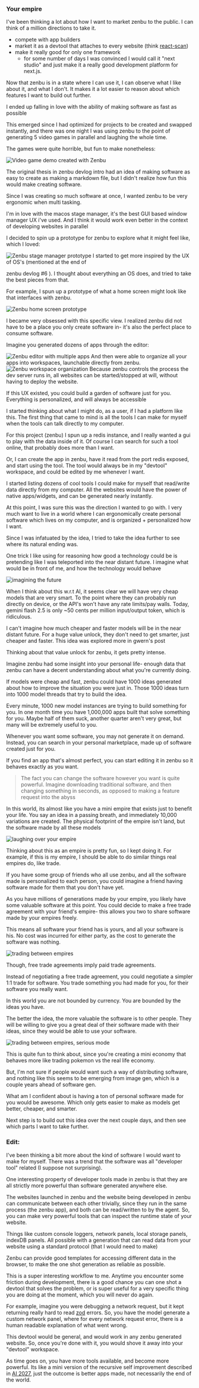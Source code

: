 
### Your empire

I've been thinking a lot about how I want to market <Link href="/blog/zenbu-devlog-intro">zenbu</Link> to the public. I can think of a million directions to take it.

- compete with app builders
- market it as a devtool that attaches to every website (think [react-scan](https://react-scan.com/))
- make it really good for only one framework
  - for some number of days I was convinced I would call it "next studio" and just make it a really good development platform for next.js.

Now that <Link href="/blog/zenbu-devlog-intro">zenbu</Link> is in a state where I can use it, I can observe what I like about it, and what I don't. It makes it a lot easier to reason about which features I want to build out further.

I ended up falling in love with the ability of making software as fast as possible

This emerged since I had optimized for projects to be created and swapped instantly, and there was one night I was using <Link href="/blog/zenbu-devlog-intro">zenbu</Link> to the point of generating 5 video games in parallel and laughing the whole time.

The games were quite horrible, but fun to make nonetheless:

<Image
  src="/devlog/7/game.gif"
  alt="Video game demo created with Zenbu"
  width={200}
  height={450}
/>

The original thesis in <Link href="/blog/zenbu-devlog-intro">zenbu devlog intro</Link> had an idea of making software as easy to create as making a markdown file, but I didn't realize how fun this would make creating software.

Since I was creating so much software at once, I wanted <Link href="/blog/zenbu-devlog-intro">zenbu</Link> to be very ergonomic when multi tasking.

I'm in love with the macos stage manager, it's the best GUI based window manager UX i've used. And I think it would work even better in the context of developing websites in parallel

I decided to spin up a prototype for zenbu to explore what it might feel like, which I loved:

<Image
  src="/devlog/7/stage-manager-demo.gif"
  alt="Zenbu stage manager prototype"
  width={800}
  height={450}
/>
I started to get more inspired by the UX of OS's (mentioned at the end of
<Link href="/blog/zenbu-devlog-6"> zenbu devlog #6</Link>
). I thought about everything an OS does, and tried to take the best pieces from
that.

For example, I spun up a prototype of what a home screen might look like that interfaces with zenbu.

<Image
  src="/devlog/7/home.png"
  alt="Zenbu home screen prototype"
  width={800}
  height={450}
/>

I became very obsessed with this specific view. I realized zenbu did not have to be a place you only create software in- it's also the perfect place to consume software.

Imagine you generated dozens of apps through the editor:

<Image
  src="/devlog/7/editor.png"
  alt="Zenbu editor with multiple apps"
  width={800}
  height={450}
/>
And then were able to organize all your apps into workspaces, launchable directly
from zenbu.
<Image
  src="/devlog/7/workspace.png"
  alt="Zenbu workspace organization"
  width={800}
  height={450}
/>
Because zenbu controls the process the dev server runs in, all websites can be started/stopped
at will, without having to deploy the website.

If this UX existed, you could build a garden of software just for you. Everything is personalized, and will always be accessible

I started thinking about what I might do, as a user, if I had a platform like this. The first thing that came to mind is all the tools I can make for myself when the tools can talk directly to my computer.

For this project (zenbu) I spun up a redis instance, and I really wanted a gui to play with the data inside of it. Of course I can search for such a tool online, that probably does more than I want.

Or, I can create the app in zenbu, have it read from the port redis exposed, and start using the tool. The tool would always be in my "devtool" workspace, and could be edited by me whenever I want.

I started listing dozens of cool tools I could make for myself that read/write data directly from my computer. All the websites would have the power of native apps/widgets, and can be generated nearly instantly.

At this point, I was sure this was the direction I wanted to go with. I very much want to live in a world where I can ergonomically create personal software which lives on my computer, and is organized + personalized how I want.

Since I was infatuated by the idea, I tried to take the idea further to see where its natural ending was.

One trick I like using for reasoning how good a technology could be is pretending like I was teleported into the near distant future. I imagine what would be in front of me, and how the technology would behave

<Image
  src="/devlog/7/future.png"
  alt="imagining the future"
  width={400}
  height={500}
/>

When I think about this w.r.t AI, it seems clear we will have very cheap models that are very smart. To the point where they can probably run directly on device, or the API's won't have any rate limits/pay walls. Today, gemini flash 2.5 is only ~50 cents per million input/output token, which is ridiculous.

I can't imagine how much cheaper and faster models will be in the near distant future. For a huge value unlock, they don't need to get smarter, just cheaper and faster. This idea was explored more in <Link href="https://gwern.net/blog/2025/llms-can-be-faster">gwern's post</Link>

Thinking about that value unlock for zenbu, it gets pretty intense.

Imagine zenbu had some insight into your personal life- enough data that zenbu can have a decent understanding about what you're currently doing.

If models were cheap and fast, zenbu could have 1000 ideas generated about how to improve the situation you were just in. Those 1000 ideas turn into 1000 model threads that try to build the idea.

Every minute, 1000 new model instances are trying to build something for you. In one month time you have 1,000,000 apps built that solve something for you. Maybe half of them suck, another quarter aren't very great, but many will be extremely useful to you.

Whenever you want some software, you may not generate it on demand. Instead, you can search in your personal marketplace, made up of software created just for you.

If you find an app that's almost perfect, you can start editing it in zenbu so it behaves exactly as you want.

> The fact you can change the software however you want is quite powerful. Imagine downloading traditional software, and then changing something in seconds, as opposed to making a feature request into the abyss

In this world, its almost like you have a mini empire that exists just to benefit your life. You say an idea in a passing breath, and immediately 10,000 variations are created. The physical footprint of the empire isn't land, but the software made by all these models

<Image
  src="/devlog/7/empire.png"
  alt="laughing over your empire"
  width={300}
  height={450}
/>

Thinking about this as an empire is pretty fun, so I kept doing it. For example, if this is my empire, I should be able to do similar things real empires do, like trade.

If you have some group of friends who all use zenbu, and all the software made is personalized to each person, you could imagine a friend having software made for them that you don't have yet.

As you have millions of generations made by your empire, you likely have some valuable software at this point. You could decide to make a free trade agreement with your friend's empire- this allows you two to share software made by your empires freely.

This means all software your friend has is yours, and all your software is his. No cost was incurred for either party, as the cost to generate the software was nothing.

<Image
  src="/devlog/7/trade.png"
  alt="trading between empires"
  width={400}
  height={500}
/>

Though, free trade agreements imply paid trade agreements.

Instead of negotiating a free trade agreement, you could negotiate a simpler 1:1 trade for software. You trade something you had made for you, for their software you really want.

In this world you are not bounded by currency. You are bounded by the ideas you have.

The better the idea, the more valuable the software is to other people. They will be willing to give you a great deal of their software made with their ideas, since they would be able to use your software.

<Image
  src="/devlog/7/barter.png"
  alt="trading between empires, serious mode"
  width={400}
  height={500}
/>

This is quite fun to think about, since you're creating a mini economy that behaves more like trading pokemon vs the real life economy.

But, I'm not sure if people would want such a way of distributing software, and nothing like this seems to be emerging from image gen, which is a couple years ahead of software gen.

What am I confident about is having a ton of personal software made for you would be awesome. Which only gets easier to make as models get better, cheaper, and smarter.

Next step is to build out this idea over the next couple days, and then see which parts I want to take further.

### Edit:

I've been thinking a bit more about the kind of software I would want to make for myself. There was a trend that the software was all "developer tool" related (I suppose not surprising).

One interesting property of developer tools made in zenbu is that they are all strictly more powerful than software generated anywhere else.

The websites launched in zenbu and the website being developed in zenbu can communicate between each other trivially, since they run in the same process (the zenbu app), and both can be read/written to by the agent. So, you can make very powerful tools that can inspect the runtime state of your website.

Things like custom console loggers, network panels, local storage panels, indexDB panels. All possible with a generation that can read data from your website using a standard protocol (that I would need to make)

Zenbu can provide good templates for accessing different data in the browser, to make the one shot generation as reliable as possible.

This is a super interesting workflow to me. Anytime you encounter some friction during development, there is a good chance you can one shot a devtool that solves the problem, or is super useful for a very specific thing you are doing at the moment, which you will never do again.

For example, imagine you were debugging a network request, but it kept returning really hard to read [zod](https://zod.dev/) errors. So, you have the model generate a custom network panel, where for every network request error, there is a human readable explanation of what went wrong.

This devtool would be general, and would work in any zenbu generated website. So, once you're done with it, you would shove it away into your "devtool" workspace.

As time goes on, you have more tools available, and become more powerful. Its like a mini version of the recursive self improvement described in [AI 2027](https://ai-2027.com/), just the outcome is better apps made, not necessarily the end of the world.
